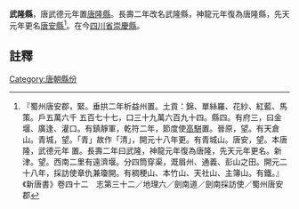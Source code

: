 '''武隆縣'''，唐武德元年置[[唐隆縣|唐隆縣]]。長壽二年改名武隆縣，神龍元年復為唐隆縣，先天元年更名[[唐安縣|唐安縣]]<ref>『蜀州唐安郡，緊。垂拱二年析益州置。土貢：錦、單絲羅、花紗、紅藍、馬策。戶五萬六千 五百七十七，口三十九萬六百九十四。縣四。有府三，曰金堰、廣逢、灌口。有鎮靜軍，乾符二年，節度使[[高駢|高駢]]置。晉原，望。有天倉山。青城，望。「青」故作「清」，開元十八年更。有青城山。唐安，望。本唐隆，武德元年 置。長壽二年曰武隆，神龍元年復為唐隆，先天元年更名。新津。望。西南二里有遠濟堰。分四筒穿渠，溉眉州、通義、彭山之田。開元二十八年，採訪使章仇兼瓊開。有稠稉山、本竹山、天社山、主簿山。有鐵。』《新唐書》卷四十二　志第三十二／地理六／劍南道／劍南採訪使／蜀州唐安郡</ref>。在今[[四川省|四川省]][[崇慶縣|崇慶縣]]。

==註釋==
{{reflist}}
{{行政區劃小作品}}
[[Category:唐朝縣份|Category:唐朝縣份]]